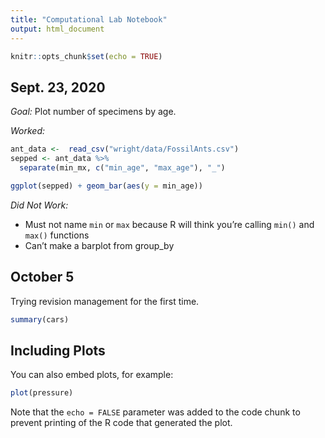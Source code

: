 ```yaml
---
title: "Computational Lab Notebook"
output: html_document
---
```


```r
knitr::opts_chunk$set(echo = TRUE)
```

## Sept. 23, 2020

*Goal:* Plot number of specimens by age.

*Worked:*
```r
ant_data <-  read_csv("wright/data/FossilAnts.csv")
sepped <- ant_data %>%
  separate(min_mx, c("min_age", "max_age"), "_")

ggplot(sepped) + geom_bar(aes(y = min_age))
```



*Did Not Work:* 

* Must not name `min` or `max` because R will think you're calling `min()` and `max()` functions
* Can't make a barplot from group_by       


## October 5

Trying revision management for the first time.


```r
summary(cars)
```

## Including Plots

You can also embed plots, for example:

```r
plot(pressure)
```

Note that the `echo = FALSE` parameter was added to the code chunk to prevent printing of the R code that generated the plot.
